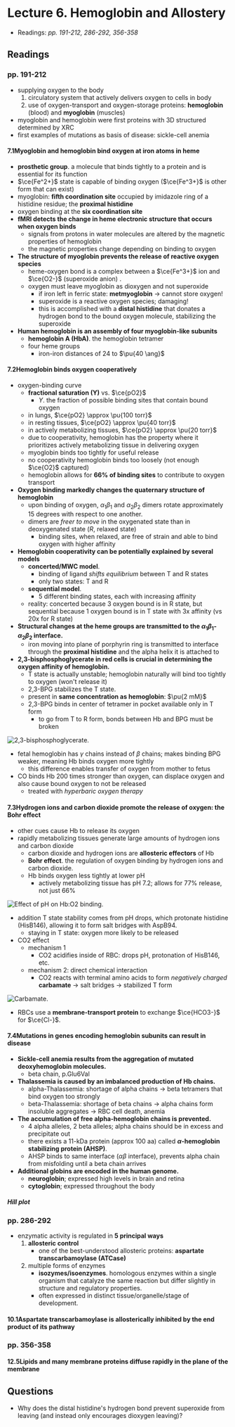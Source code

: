 # Lecture 6. Hemoglobin and Allostery

- Readings: _pp. 191-212, 286-292, 356-358_

## Readings

### pp. 191-212

- supplying oxygen to the body
  1. circulatory system that actively delivers oxygen to cells in body
  2. use of oxygen-transport and oxygen-storage proteins: **hemoglobin** (blood) and **myoglobin** (muscles)
- myoglobin and hemoglobin were first proteins with 3D structured determined by XRC
- first examples of mutations as basis of disease: sickle-cell anemia

#### 7.1<SPACE />Myoglobin and hemoglobin bind oxygen at iron atoms in heme

- **prosthetic group**. a molecule that binds tightly to a protein and is essential for its function
- $\ce{Fe^2+}$ state is capable of binding oxygen ($\ce{Fe^3+}$ is other form that can exist)
- myoglobin: **fifth coordination site** occupied by imidazole ring of a histidine residue; the **proximal histidine**
- oxygen binding at the **six coordination site**
- **fMRI detects the change in heme electronic structure that occurs when oxygen binds**
  - signals from protons in water molecules are altered by the magnetic properties of hemoglobin
  - the magnetic properties change depending on binding to oxygen
- **The structure of myoglobin prevents the release of reactive oxygen species**
  - heme-oxygen bond is a complex between a $\ce{Fe^3+}$ ion and $\ce{O2-}$ (superoxide anion) .
  - oxygen must leave myoglobin as dioxygen and not superoxide
    - if iron left in ferric state: **metmyoglobin** $\to$ cannot store oxygen!
    - superoxide is a reactive oxygen species; damaging!
    - this is accomplished with a **distal histidine** that donates a hydrogen bond to the bound oxygen molecule, stabilizing the superoxide
- **Human hemoglobin is an assembly of four myoglobin-like subunits**
  - **hemoglobin A (HbA)**. the hemoglobin tetramer
  - four heme groups
    - iron-iron distances of $24$ to $\pu{40 \ang}$

#### 7.2<SPACE />Hemoglobin binds oxygen cooperatively

- oxygen-binding curve
  - **fractional saturation (Y)** vs. $\ce{pO2}$
    - $Y$. the fraction of possible binding sites that contain bound oxygen
  - in lungs, $\ce{pO2} \approx \pu{100 torr}$
  - in resting tissues, $\ce{pO2} \approx \pu{40 torr}$
  - in actively metabolizing tissues, $\ce{pO2} \approx \pu{20 torr}$
  - due to cooperativity, hemoglobin has the property where it prioritizes actively metabolizing tissue in delivering oxygen
  - myoglobin binds too tightly for useful release
  - no cooperativity hemoglobin binds too loosely (not enough $\ce{O2}$ captured)
  - hemoglobin allows for **66% of binding sites** to contribute to oxygen transport
- **Oxygen binding markedly changes the quaternary structure of hemoglobin**
  - upon binding of oxygen, $\alpha_1\beta_1$ and $\alpha_2\beta_2$ dimers rotate approximately 15 degrees with respect to one another.
  - dimers are _freer to move_ in the oxygenated state than in deoxygenated state ($R$, relaxed state)
    - binding sites, when relaxed, are free of strain and able to bind oxygen with higher affinity
- **Hemoglobin cooperativity can be potentially explained by several models**
  - **concerted/MWC model**.
    - binding of ligand _shifts equilibrium_ between T and R states
    - only two states: T and R
  - **sequential model**.
    - 5 different binding states, each with increasing affinity
  - reality: concerted because 3 oxygen bound is in R state, but sequential because 1 oxygen bound is in T state with 3x affinity (vs 20x for R state)
- **Structural changes at the heme groups are transmitted to the $\alpha_1\beta_1$-$\alpha_2\beta_2$ interface.**
  - iron moving into plane of porphyrin ring is transmitted to interface through the **proximal histidine** and the alpha helix it is attached to
- **2,3-bisphosphoglycerate in red cells is crucial in determining the oxygen affinity of hemoglobin.**
  - T state is actually unstable; hemoglobin naturally will bind too tightly to oxygen (won't release it)
  - 2,3-BPG stabilizes the T state.
  - present in **same concentration as hemoglobin**: $\pu{2 mM}$
  - 2,3-BPG binds in center of tetramer in pocket available only in T form
    - to go from T to R form, bonds between Hb and BPG must be broken

![2,3-bisphosphoglycerate.](./bpg.png)

- fetal hemoglobin has $\gamma$ chains instead of $\beta$ chains; makes binding BPG weaker, meaning Hb binds oxygen more tightly
  - this difference enables transfer of oxygen from mother to fetus
- CO binds Hb 200 times stronger than oxygen, can displace oxygen and also cause bound oxygen to not be released
  - treated with _hyperbaric oxygen therapy_

#### 7.3<SPACE />Hydrogen ions and carbon dioxide promote the release of oxygen: the Bohr effect

- other cues cause Hb to release its oxygen
- rapidly metabolizing tissues generate large amounts of hydrogen ions and carbon dioxide
  - carbon dioxide and hydrogen ions are **allosteric effectors** of Hb
  - **Bohr effect**. the regulation of oxygen binding by hydrogen ions and carbon dioxide.
  - Hb binds oxygen less tightly at lower pH
    - actively metabolizing tissue has pH 7.2; allows for 77% release, not just 66%

![Effect of pH on Hb:O2 binding.](./ph.png)

- addition T state stability comes from pH drops, which protonate histidine (HisB146), allowing it to form salt bridges with AspB94.
  - staying in T state: oxygen more likely to be released
- CO2 effect
  - mechanism 1
    - CO2 acidifies inside of RBC: drops pH, protonation of HisB146, etc.
  - mechanism 2: direct chemical interaction
    - CO2 reacts with terminal amino acids to form _negatively charged_ **carbamate** $\to$ salt bridges $\to$ stabilized T form

![Carbamate.](./carbamate.png)

- RBCs use a **membrane-transport protein** to exchange $\ce{HCO3-}$ for $\ce{Cl-}$.

#### 7.4<SPACE />Mutations in genes encoding hemoglobin subunits can result in disease

- **Sickle-cell anemia results from the aggregation of mutated deoxyhemoglobin molecules.**
  - beta chain, p.Glu6Val
- **Thalassemia is caused by an imbalanced production of Hb chains.**
  - alpha-Thalassemia: shortage of alpha chains $\to$ beta tetramers that bind oxygen too strongly
  - beta-Thalassemia: shortage of beta chains $\to$ alpha chains form insoluble aggregates $\to$ RBC cell death, anemia
- **The accumulation of free alpha-hemoglobin chains is prevented.**
  - 4 alpha alleles, 2 beta alleles; alpha chains should be in excess and precipitate out
  - there exists a 11-kDa protein (approx 100 aa) called **$\alpha$-hemoglobin stabilizing protein (AHSP)**.
  - AHSP binds to same interface ($\alpha\beta$ interface), prevents alpha chain from misfolding until a beta chain arrives
- **Additional globins are encoded in the human genome.**
  - **neuroglobin**; expressed high levels in brain and retina
  - **cytoglobin**; expressed throughout the body

##### Hill plot

### pp. 286-292

- enzymatic activity is regulated in **5 principal ways**
  1. **allosteric control**
      - one of the best-understood allosteric proteins: **aspartate transcarbamoylase (ATCase)**
  2. multiple forms of enzymes
      - **isozymes/isoenzymes**. homologous enzymes within a single organism that catalyze the same reaction but differ slightly in structure and regulatory properties.
      - often expressed in distinct tissue/organelle/stage of development.


#### 10.1<SPACE />Aspartate transcarbamoylase is allosterically inhibited by the end product of its pathway

### pp. 356-358

#### 12.5<SPACE />Lipids and many membrane proteins diffuse rapidly in the plane of the membrane

## Questions

- Why does the distal histidine's hydrogen bond prevent superoxide from leaving (and instead only encourages dioxygen leaving)?
